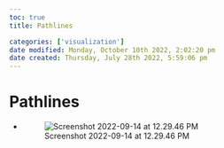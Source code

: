 ```yaml
---
toc: true
title: Pathlines

categories: ['visualization']
date modified: Monday, October 10th 2022, 2:02:20 pm
date created: Thursday, July 28th 2022, 5:59:06 pm
---
```


# Pathlines
- ![Screenshot 2022-09-14 at 12.29.46 PM](images/Screenshot%202022-09-14%20at%2012.29.46%20PM.png)




